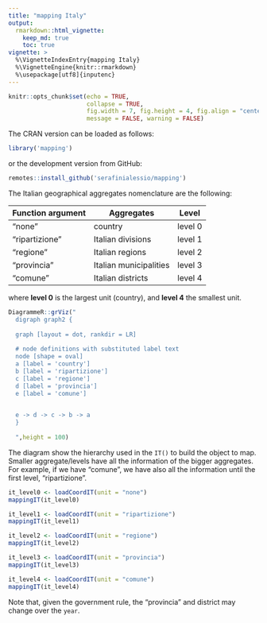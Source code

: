 ```yaml
---
title: "mapping Italy"
output: 
  rmarkdown::html_vignette:
    keep_md: true 
    toc: true
vignette: >
  %\VignetteIndexEntry{mapping Italy}
  %\VignetteEngine{knitr::rmarkdown}
  %\usepackage[utf8]{inputenc}
---
```


```r
knitr::opts_chunk$set(echo = TRUE,
                      collapse = TRUE, 
                      fig.width = 7, fig.height = 4, fig.align = "center", 
                      message = FALSE, warning = FALSE)
```

The CRAN version can be loaded as follows:
```r
library('mapping')
```

or the development version from GitHub:

```r
remotes::install_github('serafinialessio/mapping')
```


The Italian geographical aggregates nomenclature are the following:

| Function argument | Aggregates | Level | 
------------|------------| -------------|
| "none" | country | level 0 |
| "ripartizione" | Italian divisions | level 1 |
| "regione" | Italian regions | level 2 |
| "provincia" | Italian municipalities | level 3 |
| "comune" | Italian districts | level 4 |

where **level 0** is the largest unit (country), and **level 4** the smallest unit.

```r
DiagrammeR::grViz("
  digraph graph2 {
  
  graph [layout = dot, rankdir = LR]
  
  # node definitions with substituted label text
  node [shape = oval]
  a [label = 'country']
  b [label = 'ripartizione']
  c [label = 'regione']
  d [label = 'provincia']
  e [label = 'comune']

  
  e -> d -> c -> b -> a
  }
  
  ",height = 100)
```

The diagram show the hierarchy used in the `IT()` to build the object to map. Smaller aggregate/levels have all the information of the bigger aggregates. For example, if we have "comune", we have also all the information until the first level, "ripartizione".

```r
it_level0 <- loadCoordIT(unit = "none")
mappingIT(it_level0)
```

```r
it_level1 <- loadCoordIT(unit = "ripartizione")
mappingIT(it_level1)
```


```r
it_level2 <- loadCoordIT(unit = "regione")
mappingIT(it_level2)
```

```r
it_level3 <- loadCoordIT(unit = "provincia")
mappingIT(it_level3)
```


```r
it_level4 <- loadCoordIT(unit = "comune")
mappingIT(it_level4)
```

Note that, given the government rule, the "provincia" and district may change over the `year`.
